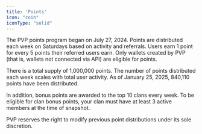 ```yaml
---
title: 'Points'
icon: "coin"
iconType: "solid"
---
```


The PVP points program began on July 27, 2024. Points are distributed each week on Saturdays based on activity and referrals. Users earn 1 point for every 5 points their referred users earn. Only wallets created by PVP (that is, wallets not connected via API) are eligible for points.

There is a total supply of 1,000,000 points. The number of points distributed each week scales with total user activity. As of January 25, 2025, 840,110 points have been distributed.

In addition, bonus points are awarded to the top 10 clans every week. To be eligible for clan bonus points, your clan must have at least 3 active members at the time of snapshot.

PVP reserves the right to modify previous point distributions under its sole discretion.